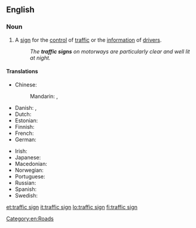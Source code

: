 ==English==

===Noun===
{{en-noun}}

# A [[sign]] for the [[control]] of [[traffic]] or the [[information]] of [[drivers]].
#: ''The '''traffic signs''' on motorways are particularly clear and well lit at night.''

====Translations====
{{trans-top|traffic sign}}
* Chinese:
*: Mandarin: {{t|cmn|交通標誌|sc=Hani}}, {{t|cmn|交通标志|tr=jiāotōng biāozhì|sc=Hani}}
* Danish: {{t-|da|færdselstavle|c}}, {{t-|da|vejskilt|n}}
* Dutch: {{t-|nl|verkeersbord|n}}
* Estonian: {{t+|et|liiklusmärk}}
* Finnish: {{t+|fi|liikennemerkki}}
* French: {{t+|fr|panneau|m}}
* German: {{t+|de|Verkehrszeichen|n}}
{{trans-mid}}
* Irish: {{t-|ga|comhartha tráchta|m}}
* Japanese: {{t|ja|道路標識|tr=どうろひょうしき, dōro hyōshiki|sc=Jpan}}
* Macedonian: {{t|mk|сообраќаен знак|m|tr=soobráḱaen znak|sc=Cyrl}}
* Norwegian: {{t-|no|trafikkskilt}}
* Portuguese: {{t+|pt|placa|f}}
* Russian: {{t|ru|дорожный знак|m|tr=doróžnyj znak|sc=Cyrl}}
* Spanish: {{t|es|señal de tráfico|f}}
* Swedish: {{t-|sv|vägmärke}}
{{trans-bottom}}

[[Category:en:Roads]]

[[et:traffic sign]]
[[it:traffic sign]]
[[lo:traffic sign]]
[[fi:traffic sign]]